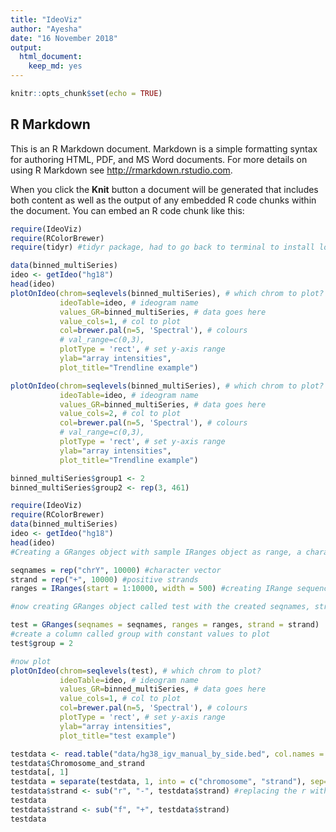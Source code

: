 ```yaml
---
title: "IdeoViz"
author: "Ayesha"
date: "16 November 2018"
output: 
  html_document:
    keep_md: yes
---
```


```r
knitr::opts_chunk$set(echo = TRUE)
```

## R Markdown

This is an R Markdown document. Markdown is a simple formatting syntax for authoring HTML, PDF, and MS Word documents. For more details on using R Markdown see <http://rmarkdown.rstudio.com>.

When you click the **Knit** button a document will be generated that includes both content as well as the output of any embedded R code chunks within the document. You can embed an R code chunk like this:

```r
require(IdeoViz)
require(RColorBrewer)
require(tidyr) #tidyr package, had to go back to terminal to install lol
```

```r
data(binned_multiSeries)
ideo <- getIdeo("hg18")
head(ideo)
plotOnIdeo(chrom=seqlevels(binned_multiSeries), # which chrom to plot?
           ideoTable=ideo, # ideogram name
           values_GR=binned_multiSeries, # data goes here
           value_cols=1, # col to plot
           col=brewer.pal(n=5, 'Spectral'), # colours
           # val_range=c(0,3),
           plotType = 'rect', # set y-axis range
           ylab="array intensities",
           plot_title="Trendline example")

plotOnIdeo(chrom=seqlevels(binned_multiSeries), # which chrom to plot?
           ideoTable=ideo, # ideogram name
           values_GR=binned_multiSeries, # data goes here
           value_cols=2, # col to plot
           col=brewer.pal(n=5, 'Spectral'), # colours
           # val_range=c(0,3),
           plotType = 'rect', # set y-axis range
           ylab="array intensities",
           plot_title="Trendline example")

binned_multiSeries$group1 <- 2
binned_multiSeries$group2 <- rep(3, 461)

```




```r
require(IdeoViz)
require(RColorBrewer)
data(binned_multiSeries)
ideo <- getIdeo("hg18")
head(ideo)
#Creating a GRanges object with sample IRanges object as range, a character vector for strand information, and another chracter vector for the sequence name 

seqnames = rep("chrY", 10000) #character vector 
strand = rep("+", 10000) #positive strands
ranges = IRanges(start = 1:10000, width = 500) #creating IRange sequences with 10,000 entries

#now creating GRanges object called test with the created seqnames, strand, and ranges parameters as before

test = GRanges(seqnames = seqnames, ranges = ranges, strand = strand)
#create a column called group with constant values to plot
test$group = 2

#now plot
plotOnIdeo(chrom=seqlevels(test), # which chrom to plot?
           ideoTable=ideo, # ideogram name
           values_GR=binned_multiSeries, # data goes here
           value_cols=1, # col to plot
           col=brewer.pal(n=5, 'Spectral'), # colours
           plotType = 'rect', # set y-axis range
           ylab="array intensities",
           plot_title="test example")
```


```r
testdata <- read.table("data/hg38_igv_manual_by_side.bed", col.names = c("Chromosome_and_strand", "start", "end"), stringsAsFactors = FALSE) #reading in our data
testdata$Chromosome_and_strand
testdata[, 1]
testdata = separate(testdata, 1, into = c("chromosome", "strand"), sep="_", remove = TRUE) #using tidyverse's function "separate" to separate the chromosome name and strand data
testdata$strand <- sub("r", "-", testdata$strand) #replacing the r with "-"s for use as strand data
testdata
testdata$strand <- sub("f", "+", testdata$strand)
testdata


```

